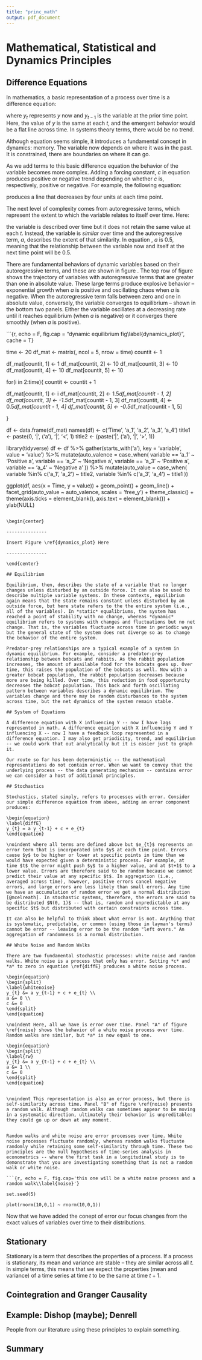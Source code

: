 ```yaml
---
title: "princ_math"
output: pdf_document
---
```


# Mathematical, Statistical and Dynamics Principles

## Difference Equations

In mathematics, a basic representation of a process over time is a difference equation: 

\begin{equation}
\label{basicD}
y_{t} = y_{t - 1}
\end{equation}

\noindent where $y_{t}$ represents $y$ now and $y_{t-1}$ is the variable at the prior time point. Here, the value of $y$ is the same at each $t$, and the emergent behavior would be a flat line across time. In systems theory terms, there would be no trend. 

Although equation \ref{basicD} seems simple, it introduces a fundamental concept in dynamics: memory. The variable now depends on where it was in the past. It is constrained, there are boundaries on where it can go.

As we add terms to this basic difference equation the behavior of the variable becomes more complex. Adding a forcing constant, *c* in equation \ref{basicD} produces positive or negative trend depending on whether *c* is, respectively, positive or negative. For example, the following equation:

\begin{equation}
\begin{split}
\label{diffC}
y_{t} &= y_{t-1} + c \\ 
c &= -4
\end{split}
\end{equation}

\noindent produces a line that decreases by four units at each time point. 

The next level of complexity comes from autoregressive terms, which represent the extent to which the variable relates to itself over time. Here:

\begin{equation}
\begin{split}
\label{diffA}
y_{t} &= a y_{t-1} \\ 
a &= 0.5
\end{split}
\end{equation}

\noindent the variable is described over time but it does not retain the same value at each $t$. Instead, the variable is *similar* over time and the autoregressive term, $a$, describes the extent of that similarity. In equation \ref{diffA}, $a$ is 0.5, meaning that the relationship between the variable now and itself at the next time point will be 0.5.

There are fundamental behaviors of dynamic variables based on their autoregressive terms, and these are shown in figure \ref{dynamics_plot}. The top row of figure \ref{dynamics_plot} shows the trajectory of variables with autoregressive terms that are greater than one in absolute value. These large terms produce explosive behavior -- exponential growth when $a$ is positive and oscillating chaos when $a$ is negative. When the autoregressive term falls between zero and one in absolute value, conversely, the variable converges to equilibrium -- shown in the bottom two panels. Either the variable oscillates at a decreasing rate until it reaches equilibrium (when $a$ is negative) or it converges there smoothly (when $a$ is positive). 

```{r, echo = F, fig.cap = "dynamic equilibrium fig\\label{dynamics_plot}", cache = T}

time <- 20
df_mat <- matrix(, ncol = 5, nrow = time)
countit <- 1

df_mat[countit, 1] <- 1
df_mat[countit, 2] <- 10
df_mat[countit, 3] <- 10
df_mat[countit, 4] <- 10
df_mat[countit, 5] <- 10

for(i in 2:time){
  countit <- countit + 1
  
  df_mat[countit, 1] <- i
  df_mat[countit, 2] <- 1.5*df_mat[countit - 1, 2]
  df_mat[countit, 3] <- -1.5*df_mat[countit - 1, 3]
  df_mat[countit, 4] <- 0.5*df_mat[countit - 1, 4]
  df_mat[countit, 5] <- -0.5*df_mat[countit - 1, 5]

  
}

df <- data.frame(df_mat)
names(df) <- c('Time', 'a_1', 'a_2', 'a_3', 'a_4')
title1 <- paste(0, '|', ('a'), '|', '<', 1)
title2 <- (paste('|', ('a'), '|', '>', 1))


library(tidyverse)
df <- df %>%
  gather(starts_with('a'), key = 'variable', value = 'value') %>%
  mutate(auto_valence = case_when(
    variable == 'a_1' ~ 'Positive a',
    variable == 'a_2' ~ 'Negative a',
    variable == 'a_3' ~ 'Positive a',
    variable == 'a_4' ~ 'Negative a'
  )) %>%
  mutate(auto_value = case_when(
    variable %in% c('a_1', 'a_2') ~ title2,
    variable %in% c('a_3', 'a_4') ~ title1
  ))

ggplot(df, aes(x = Time, y = value)) + 
  geom_point() + 
  geom_line() + 
  facet_grid(auto_value ~ auto_valence,
             scales = 'free_y') +
  theme_classic() + 
  theme(axis.ticks = element_blank(),
                axis.text = element_blank()) + 
  ylab(NULL)
  



```

\begin{center}

---------------

Insert Figure \ref{dynamics_plot} Here

---------------

\end{center}

## Equilibrium

Equilibrium, then, describes the state of a variable that no longer changes unless disturbed by an outside force. It can also be used to describe multiple variable systems. In these contexts, equilibrium again means that the state remains constant unless disturbed by an outside force, but here state refers to the the entire system (i.e., all of the variables). In *static* equalibriums, the system has reached a point of stability with no change, whereas *dynamic* equilibrium refers to systems with changes and fluctuations but no net change. That is, the variables fluctuate across time in periodic ways but the general state of the system does not diverge so as to change the behavior of the entire system. 

Predator-prey relationships are a typical example of a system in dynamic equilibrium. For example, consider a predator-prey relationship between bobcats and rabbits. As the rabbit population increases, the amount of available food for the bobcats goes up. Over time, this raises the population of the bobcats as well. Now with a greater bobcat population, the rabbit population decreases because more are being killed. Over time, this reduction in food opportunity decreases the bobcat population. This back and forth oscillating pattern between variables describes a dynamic equilibrium. The variables change and there may be random disturbances to the system across time, but the net dynamics of the system remain stable. 

## System of Equations

A difference equation with X influencing Y -- now I have lags represented in math. A difference equation with X influencing Y and Y influencing X -- now I have a feedback loop represented in a difference equation. I may also get priodicity, trend, and equilibrium -- we could work that out analytically but it is easier just to graph it. 

Our route so far has been deterministic -- the mathematical representations do not contain error. When we want to convey that the underlying process -- the data generating mechanism -- contains error we can consider a host of additional principles. 

## Stochastics

Stochastics, stated simply, refers to processes with error. Consider our simple difference equation from above, adding an error component produces:

\begin{equation}
\label{diffE}
y_{t} = a y_{t-1} + c + e_{t}
\end{equation}

\noindent where all terms are defined above but $e_{t}$ represents an error term that is incorporated into $y$ at each time point. Errors cause $y$ to be higher or lower at specific points in time than we would have expected given a deterministic process. For example, at time $t$ the error might push $y$ to a higher value, and at $t+1$ to a lower value. Errors are therefore said to be random because we cannot predict their value at any specific $t$. In aggregation (i.e., averaged across time), however, positive errors cancel negative errors, and large errors are less likely than small errors. Any time we have an accumulation of random error we get a normal distribution [@mcelreath]. In stochastic systems, therefore, the errors are said to be distributed $N(0, 1)$ -- that is, random and unpredictable at any specific $t$ but distributed with certain constraints across time.

It can also be helpful to think about what error is not. Anything that is systematic, predictable, or common (using those in layman's terms) cannot be error -- leaving error to be the random "left overs." An aggregation of randomness is a normal distribution.

## White Noise and Random Walks

There are two fundamental stochastic processes: white noise and random walks. White noise is a process that only has error. Setting *c* and *a* to zero in equation \ref{diffE} produces a white noise process.

\begin{equation}
\begin{split}
\label{whitenoise}
y_{t} &= a y_{t-1} + c + e_{t} \\
a &= 0 \\
c &= 0
\end{split}
\end{equation}

\noindent Here, all we have is error over time. Panel "A" of figure \ref{noise} shows the behavior of a white noise process over time. Random walks are similar, but *a* is now equal to one.

\begin{equation}
\begin{split}
\label{rw}
y_{t} &= a y_{t-1} + c + e_{t} \\ 
a &= 1 \\ 
c &= 0
\end{split}
\end{equation}


\noindent This representation is also an error process, but there is self-similarity across time. Panel "B" of figure \ref{noise} presents a random walk. Although random walks can sometimes appear to be moving in a systematic direction, ultimately their behavior is unpreditable: they could go up or down at any moment. 


Random walks and white noise are error processes over time. White noise processes fluctuate randomly, whereas random walks fluctuate randomly while retaining some self-similarity through time. These two principles are the null hypotheses of time-series analysis in econometrics -- where the first task in a longitudinal study is to demonstrate that you are investigating something that is not a random walk or white noise. 

```{r, echo = F, fig.cap='this one will be a white noise process and a random walk\\label{noise}'}

set.seed(5)

plot(rnorm(10,0,1) ~ rnorm(10,0,1))

```

Now that we have added the conept of error our focus changes from the exact values of variables over time to their distributions.  

## Stationary

Stationary is a term that describes the properties of a process. If a process is stationary, its mean and variance are stable -- they are similar across all $t$. In simple terms, this means that we expect the properties (mean and variance) of a time series at time $t$ to be the same at time $t+1$. 

## Cointegration and Granger Causality

## Example: Dishop (maybe); Denrell

People from our literature using these principles to explain something. 

## Summary

